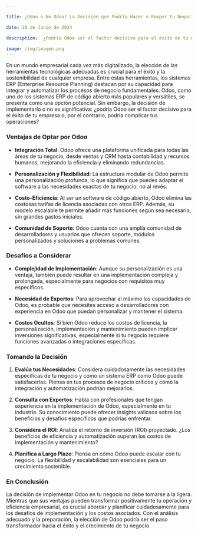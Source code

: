 ```yaml
---

title: ¿Odoo o No Odoo? La Decisión que Podría Hacer o Romper tu Negocio

date: 28 de Junio de 2024

description:  ¿Podría Odoo ser el factor decisivo para el éxito de tu empresa o, por el contrario, podría complicar tus operaciones?

image: /img/imagen.png
---
```



En un mundo empresarial cada vez más digitalizado, la elección de las herramientas tecnológicas adecuadas es crucial para el éxito y la sostenibilidad de cualquier empresa. Entre estas herramientas, los sistemas ERP (Enterprise Resource Planning) destacan por su capacidad para integrar y automatizar los procesos de negocio fundamentales. Odoo, como uno de los sistemas ERP de código abierto más populares y versátiles, se presenta como una opción potencial. Sin embargo, la decisión de implementarlo o no es significativa: ¿podría Odoo ser el factor decisivo para el éxito de tu empresa o, por el contrario, podría complicar tus operaciones?

### **Ventajas de Optar por Odoo**

- **Integración Total**: Odoo ofrece una plataforma unificada para todas las áreas de tu negocio, desde ventas y CRM hasta contabilidad y recursos humanos, mejorando la eficiencia y eliminando redundancias.
  
- **Personalización y Flexibilidad**: La estructura modular de Odoo permite una personalización profunda, lo que significa que puedes adaptar el software a las necesidades exactas de tu negocio, no al revés.
  
- **Costo-Eficiencia**: Al ser un software de código abierto, Odoo elimina las costosas tarifas de licencia asociadas con otros ERP. Además, su modelo escalable te permite añadir más funciones según sea necesario, sin grandes gastos iniciales.
  
- **Comunidad de Soporte**: Odoo cuenta con una amplia comunidad de desarrolladores y usuarios que ofrecen soporte, módulos personalizados y soluciones a problemas comunes.

### **Desafíos a Considerar**

- **Complejidad de Implementación**: Aunque su personalización es una ventaja, también puede resultar en una implementación compleja y prolongada, especialmente para negocios con requisitos muy específicos.
  
- **Necesidad de Expertos**: Para aprovechar al máximo las capacidades de Odoo, es probable que necesites acceso a desarrolladores con experiencia en Odoo que puedan personalizar y mantener el sistema.
  
- **Costos Ocultos**: Si bien Odoo reduce los costos de licencia, la personalización, implementación y mantenimiento pueden implicar inversiones significativas, especialmente si tu negocio requiere funciones avanzadas o integraciones específicas.

### **Tomando la Decisión**

1. **Evalúa tus Necesidades**: Considera cuidadosamente las necesidades específicas de tu negocio y cómo un sistema ERP como Odoo puede satisfacerlas. Piensa en tus procesos de negocio críticos y cómo la integración y automatización podrían mejorarlos.

2. **Consulta con Expertos**: Habla con profesionales que tengan experiencia en la implementación de Odoo, especialmente en tu industria. Su conocimiento puede ofrecer insights valiosos sobre los beneficios y desafíos específicos que podrías enfrentar.

3. **Considera el ROI**: Analiza el retorno de inversión (ROI) proyectado. ¿Los beneficios de eficiencia y automatización superan los costos de implementación y mantenimiento?

4. **Planifica a Largo Plazo**: Piensa en cómo Odoo puede escalar con tu negocio. La flexibilidad y escalabilidad son esenciales para un crecimiento sostenible.

### **En Conclusión**

La decisión de implementar Odoo en tu negocio no debe tomarse a la ligera. Mientras que sus ventajas pueden transformar positivamente tu operación y eficiencia empresarial, es crucial abordar y planificar cuidadosamente para los desafíos de implementación y los costos asociados. Con el análisis adecuado y la preparación, la elección de Odoo podría ser el paso transformador hacia el éxito y el crecimiento de tu negocio.